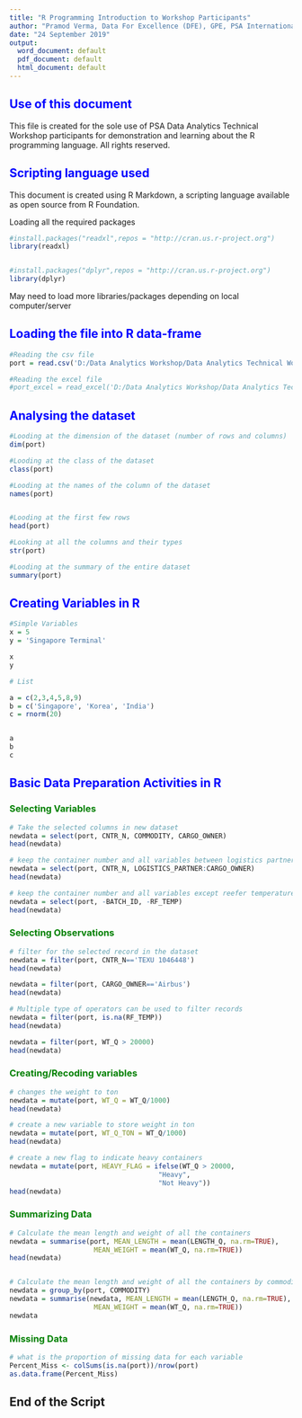 ---
title: "R Programming Introduction to Workshop Participants"
author: "Pramod Verma, Data For Excellence (DFE), GPE, PSA International"
date: "24 September 2019"
output:
  word_document: default
  pdf_document: default
  html_document: default
---

## <span style="color:blue">**Use of this document**</span> 

This file is created for the sole use of PSA Data Analytics Technical Workshop participants for demonstration and learning about the R programming language. All rights reserved.  

## <span style="color:blue">**Scripting language used**</span> 

This document is created using R Markdown, a scripting language available as open source from R Foundation. 

Loading all the required packages
```{r message=FALSE, warning=FALSE}
#install.packages("readxl",repos = "http://cran.us.r-project.org")
library(readxl)


#install.packages("dplyr",repos = "http://cran.us.r-project.org")
library(dplyr)

```

May need to load more libraries/packages depending on local computer/server
       

## <span style="color:blue">**Loading the file into R data-frame**</span> 

```{r }
#Reading the csv file
port = read.csv('D:/Data Analytics Workshop/Data Analytics Technical Workshop Singapore/Data/port.csv')

#Reading the excel file
#port_excel = read_excel('D:/Data Analytics Workshop/Data Analytics Technical Workshop Singapore/Data/port.xlsx')

```
      

## <span style="color:blue">**Analysing the dataset**</span> 

```{r }
#Looding at the dimension of the dataset (number of rows and columns)
dim(port)

#Looding at the class of the dataset
class(port)

#Looding at the names of the column of the dataset
names(port)


#Looding at the first few rows
head(port)

#Looking at all the columns and their types
str(port)

#Looding at the summary of the entire dataset
summary(port)

```
     
## <span style="color:blue">**Creating Variables in R**</span> 

```{r }
#Simple Variables
x = 5
y = 'Singapore Terminal'

x
y

# List

a = c(2,3,4,5,8,9)
b = c('Singapore', 'Korea', 'India')
c = rnorm(20)


a
b
c
```
    
## <span style="color:blue">**Basic Data Preparation Activities in R **</span> 

### <span style="color:green">**Selecting Variables **</span> 

```{r }
# Take the selected columns in new dataset
newdata = select(port, CNTR_N, COMMODITY, CARGO_OWNER)
head(newdata)

# keep the container number and all variables between logistics partner and cargo owner
newdata = select(port, CNTR_N, LOGISTICS_PARTNER:CARGO_OWNER)
head(newdata)

# keep the container number and all variables except reefer temperature and batch id
newdata = select(port, -BATCH_ID, -RF_TEMP)
head(newdata)


```
  
### <span style="color:green">**Selecting Observations **</span> 

```{r }
# filter for the selected record in the dataset
newdata = filter(port, CNTR_N=='TEXU 1046448')
head(newdata)

newdata = filter(port, CARGO_OWNER=='Airbus')
head(newdata)

# Multiple type of operators can be used to filter records
newdata = filter(port, is.na(RF_TEMP))
head(newdata)

newdata = filter(port, WT_Q > 20000)
head(newdata)

```
  
### <span style="color:green">**Creating/Recoding variables **</span> 

```{r }
# changes the weight to ton
newdata = mutate(port, WT_Q = WT_Q/1000)
head(newdata)

# create a new variable to store weight in ton
newdata = mutate(port, WT_Q_TON = WT_Q/1000)
head(newdata)

# create a new flag to indicate heavy containers
newdata = mutate(port, HEAVY_FLAG = ifelse(WT_Q > 20000, 
                                     "Heavy", 
                                     "Not Heavy"))
head(newdata)

```
  
### <span style="color:green">**Summarizing Data **</span> 

```{r }
# Calculate the mean length and weight of all the containers
newdata = summarise(port, MEAN_LENGTH = mean(LENGTH_Q, na.rm=TRUE), 
                     MEAN_WEIGHT = mean(WT_Q, na.rm=TRUE))
head(newdata)


# Calculate the mean length and weight of all the containers by commodity
newdata = group_by(port, COMMODITY)
newdata = summarise(newdata, MEAN_LENGTH = mean(LENGTH_Q, na.rm=TRUE), 
                     MEAN_WEIGHT = mean(WT_Q, na.rm=TRUE))
newdata

```
    
### <span style="color:green">**Missing Data **</span> 

```{r }
# what is the proportion of missing data for each variable
Percent_Miss <- colSums(is.na(port))/nrow(port)
as.data.frame(Percent_Miss)

```
 

## End of the Script